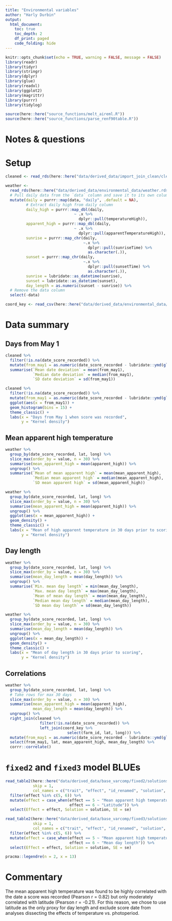 ```yaml
---
title: "Environmental variables"
author: "Harly Durbin"
output:
  html_document:
    toc: true
    toc_depth: 2
    df_print: paged
    code_folding: hide
---
```


```r
knitr::opts_chunk$set(echo = TRUE, warning = FALSE, message = FALSE)
library(readr)
library(tidyr)
library(stringr)
library(dplyr)
library(glue)
library(readxl)
library(ggplot2)
library(magrittr)
library(purrr)
library(tidylog)

source(here::here("source_functions/melt_aireml.R"))
source(here::here("source_functions/parse_renf90table.R"))
```

# Notes & questions

# Setup

```r
cleaned <- read_rds(here::here("data/derived_data/import_join_clean/cleaned.rds"))
```

```r
weather <- 
  read_rds(here::here("data/derived_data/environmental_data/weather.rds")) %>%  
  # Pull daily data from the `data` column and save it to its own column 
  mutate(daily = purrr::map(data, "daily", .default = NA),
         # Extract daily high from daily column
         daily_high = purrr::map_dbl(daily,
                              ~ .x %>% 
                                dplyr::pull(temperatureHigh)),
         apparent_high = purrr::map_dbl(daily,
                              ~ .x %>% 
                                dplyr::pull(apparentTemperatureHigh)),
         sunrise = purrr::map_chr(daily,
                                  ~.x %>% 
                                    dplyr::pull(sunriseTime) %>% 
                                    as.character(.)),
         sunset = purrr::map_chr(daily,
                                  ~.x %>% 
                                    dplyr::pull(sunsetTime) %>% 
                                    as.character(.)),
         sunrise = lubridate::as_datetime(sunrise),
         sunset = lubridate::as_datetime(sunset),
         day_length = as.numeric(sunset - sunrise)) %>% 
  # Remove the data column
  select(-data) 


```

```r
coord_key <- read_csv(here::here("data/derived_data/environmental_data/coord_key.csv"))
```

# Data summary

## Days from May 1

```r
cleaned %>% 
  filter(!is.na(date_score_recorded)) %>% 
  mutate(from_may1 = as.numeric(date_score_recorded - lubridate::ymd(glue("{year}/05/01")))) %>% 
  summarise(`Mean date deviation` = mean(from_may1),
            `Median date deviation` = median(from_may1),
            `SD date deviation` = sd(from_may1))
```

```r
cleaned %>% 
  filter(!is.na(date_score_recorded)) %>% 
  mutate(from_may1 = as.numeric(date_score_recorded - lubridate::ymd(glue("{year}/05/01")))) %>% 
  ggplot(aes(x = from_may1)) +
  geom_histogram(bins = 15) +
  theme_classic() +
  labs(x = "Days from May 1 when score was recorded",
       y = "Kernel density")
```

## Mean apparent high temperature

```r
weather %>% 
  group_by(date_score_recorded, lat, long) %>% 
  slice_max(order_by = value, n = 30) %>% 
  summarise(mean_apparent_high = mean(apparent_high)) %>% 
  ungroup() %>% 
  summarise(`Mean of mean apparent high` = mean(mean_apparent_high),
            `Median mean apparent high` = median(mean_apparent_high),
            `SD mean apparent high` = sd(mean_apparent_high))
```

```r
weather %>% 
  group_by(date_score_recorded, lat, long) %>% 
  slice_max(order_by = value, n = 30) %>% 
  summarise(mean_apparent_high = mean(apparent_high)) %>% 
  ungroup() %>% 
  ggplot(aes(x = mean_apparent_high)) +
  geom_density() +
  theme_classic() +
  labs(x = "Mean of high apparent temperature in 30 days prior to scoring",
       y = "Kernel density")
```

## Day length

```r
weather %>% 
  group_by(date_score_recorded, lat, long) %>% 
  slice_max(order_by = value, n = 30) %>% 
  summarise(mean_day_length = mean(day_length)) %>% 
  ungroup() %>% 
  summarise(`Min. mean day length` = min(mean_day_length),
            `Max. mean day length` = max(mean_day_length),
            `Mean of mean day length` = mean(mean_day_length),
            `Median mean day length` = median(mean_day_length),
            `SD mean day length` = sd(mean_day_length))
```

```r
weather %>% 
  group_by(date_score_recorded, lat, long) %>% 
  slice_max(order_by = value, n = 30) %>% 
  summarise(mean_day_length = mean(day_length)) %>% 
  ungroup() %>% 
  ggplot(aes(x = mean_day_length)) +
  geom_density() +
  theme_classic() +
  labs(x = "Mean of day length in 30 days prior to scoring",
       y = "Kernel density")
```

## Correlations

```r
weather %>% 
  group_by(date_score_recorded, lat, long) %>% 
  # Take rows for max 30 days
  slice_max(order_by = value, n = 30) %>% 
  summarise(mean_apparent_high = mean(apparent_high),
            mean_day_length = mean(day_length)) %>% 
  ungroup() %>% 
  right_join(cleaned %>% 
               filter(!is.na(date_score_recorded)) %>% 
               left_join(coord_key %>% 
                           select(farm_id, lat, long))) %>% 
  mutate(from_may1 = as.numeric(date_score_recorded - lubridate::ymd(glue("{year}/05/01")))) %>% 
  select(from_may1, lat, mean_apparent_high, mean_day_length) %>% 
  corrr::correlate()

```

# `fixed2` and `fixed3` model BLUEs

```r
read_table2(here::here("data/derived_data/base_varcomp/fixed2/solutions"),
            skip = 1,
            col_names = c("trait", "effect", "id_renamed", "solution", "se")) %>%
  filter(effect %in% c(5, 6)) %>% 
  mutate(effect = case_when(effect == 5 ~ "Mean apparent high temperature",
                            effect == 6 ~ "Latitude")) %>% 
  select(Effect = effect, Solution = solution, SE = se)
```

```r
read_table2(here::here("data/derived_data/base_varcomp/fixed3/solutions"),
            skip = 1,
            col_names = c("trait", "effect", "id_renamed", "solution", "se")) %>%
  filter(effect %in% c(5, 6)) %>% 
  mutate(effect = case_when(effect == 5 ~ "Mean apparent high temperature",
                            effect == 6 ~ "Mean day length")) %>% 
  select(Effect = effect, Solution = solution, SE = se)
```

```r
pracma::legendre(n = 2, x = 13)
```


# Commentary

The mean apparent high temperature was found to be highly correlated with the date a score was recorded (Pearson r = 0.82) but only moderately correlated with latitude (Pearson r = -0.21). For this reason, we chose to use latitude as the only proxy for day length and exclude score date from analyses dissecting the effects of temperature vs. photoperiod.